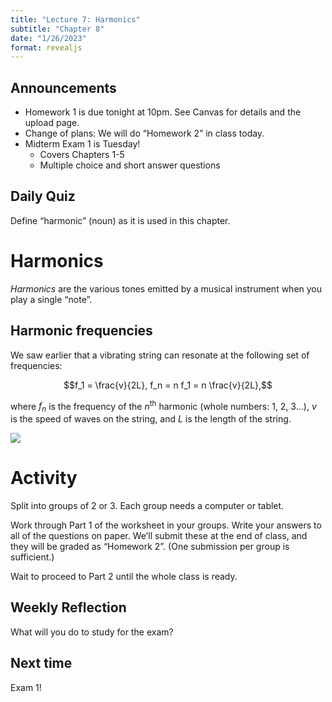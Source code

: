 ```yaml
---
title: "Lecture 7: Harmonics"
subtitle: "Chapter 8"
date: "1/26/2023"
format: revealjs
---
```


## Announcements

::: {.incremental}
- Homework 1 is due tonight at 10pm.  See Canvas for details and the upload page.
- Change of plans: We will do "Homework 2" in class today.
- Midterm Exam 1 is Tuesday!
  - Covers Chapters 1-5
  - Multiple choice and short answer questions
:::

## Daily Quiz
Define "harmonic" (noun) as it is used in this chapter.

# Harmonics
*Harmonics* are the various tones emitted by a musical instrument when you play a single "note".

## Harmonic frequencies
We saw earlier that a vibrating string can resonate at the following set of frequencies:

$$f_1 = \frac{v}{2L},  f_n = n f_1 = n \frac{v}{2L},$$

where _f~n~_ is the frequency of the _n_^th^ harmonic (whole numbers: 1, 2, 3...), _v_ is the speed of waves on the string, and _L_ is the length of the string.

![](figs/lecture-07/cutnell_11e_fig_int_17_15.jpg)

# Activity

Split into groups of 2 or 3.  Each group needs a computer or tablet.

Work through Part 1 of the worksheet in your groups.  Write your answers to all of the questions on paper.  We'll submit these at the end of class, and they will be graded as "Homework 2".  (One submission per group is sufficient.) 

Wait to proceed to Part 2 until the whole class is ready.

## Weekly Reflection

What will you do to study for the exam?

## Next time
Exam 1!